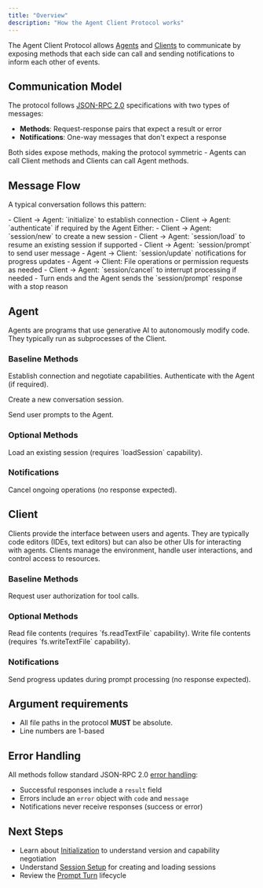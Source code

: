 ```yaml
---
title: "Overview"
description: "How the Agent Client Protocol works"
---
```


The Agent Client Protocol allows [Agents](#agent) and [Clients](#client) to communicate by exposing methods that each side can call and sending notifications to inform each other of events.

## Communication Model

The protocol follows [JSON-RPC 2.0](https://www.jsonrpc.org/specification) specifications with two types of messages:

- **Methods**: Request-response pairs that expect a result or error
- **Notifications**: One-way messages that don't expect a response

Both sides expose methods, making the protocol symmetric - Agents can call Client methods and Clients can call Agent methods.

## Message Flow

A typical conversation follows this pattern:

<Steps>
<Step title="Initialization Phase">
   - Client → Agent: `initialize` to establish connection
   - Client → Agent: `authenticate` if required by the Agent
</Step>

<Step title="Session Setup">
  Either: - Client → Agent: `session/new` to create a new session - Client →
  Agent: `session/load` to resume an existing session if supported
</Step>

<Step title="Prompt Turn">
   - Client → Agent: `session/prompt` to send user message
   - Agent → Client: `session/update` notifications for progress updates
   - Agent → Client: File operations or permission requests as needed
   - Client → Agent: `session/cancel` to interrupt processing if needed
   - Turn ends and the Agent sends the `session/prompt` response with a stop reason
</Step>
</Steps>

## Agent

Agents are programs that use generative AI to autonomously modify code. They typically run as subprocesses of the Client.

### Baseline Methods

<ParamField path="initialize">
  Establish connection and negotiate capabilities.
</ParamField>

<ParamField path="authenticate">
  Authenticate with the Agent (if required).
</ParamField>

<ParamField path="session/new">Create a new conversation session.</ParamField>

<ParamField path="session/prompt">Send user prompts to the Agent.</ParamField>

### Optional Methods

<ParamField path="session/load">
  Load an existing session (requires `loadSession` capability).
</ParamField>

### Notifications

<ParamField path="session/cancel">
  Cancel ongoing operations (no response expected).
</ParamField>

## Client

Clients provide the interface between users and agents. They are typically code editors (IDEs, text editors) but can also be other UIs for interacting with agents. Clients manage the environment, handle user interactions, and control access to resources.

### Baseline Methods

<ParamField path="session/request_permission">
  Request user authorization for tool calls.
</ParamField>

### Optional Methods

<ParamField path="fs/read_text_file">
  Read file contents (requires `fs.readTextFile` capability).
</ParamField>

<ParamField path="fs/write_text_file">
  Write file contents (requires `fs.writeTextFile` capability).
</ParamField>

### Notifications

<ParamField path="session/update">
  Send progress updates during prompt processing (no response expected).
</ParamField>

## Argument requirements

- All file paths in the protocol **MUST** be absolute.
- Line numbers are 1-based

## Error Handling

All methods follow standard JSON-RPC 2.0 [error handling](https://www.jsonrpc.org/specification#error_object):

- Successful responses include a `result` field
- Errors include an `error` object with `code` and `message`
- Notifications never receive responses (success or error)

## Next Steps

- Learn about [Initialization](./initialization) to understand version and capability negotiation
- Understand [Session Setup](./session-setup) for creating and loading sessions
- Review the [Prompt Turn](./prompt-turn) lifecycle
